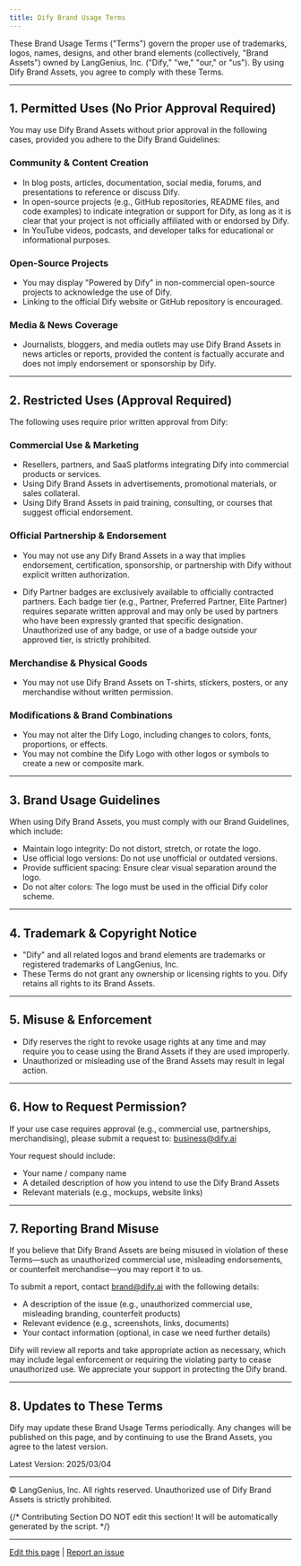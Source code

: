 ```yaml
---
title: Dify Brand Usage Terms
---
```


These Brand Usage Terms ("Terms") govern the proper use of trademarks, logos, names, designs, and other brand elements (collectively, "Brand Assets") owned by LangGenius, Inc. ("Dify," "we," "our," or "us"). By using Dify Brand Assets, you agree to comply with these Terms.

---
## 1. Permitted Uses (No Prior Approval Required)

You may use Dify Brand Assets without prior approval in the following cases, provided you adhere to the Dify Brand Guidelines:

### Community & Content Creation

- In blog posts, articles, documentation, social media, forums, and presentations to reference or discuss Dify.
- In open-source projects (e.g., GitHub repositories, README files, and code examples) to indicate integration or support for Dify, as long as it is clear that your project is not officially affiliated with or endorsed by Dify.
- In YouTube videos, podcasts, and developer talks for educational or informational purposes.

### Open-Source Projects

- You may display "Powered by Dify" in non-commercial open-source projects to acknowledge the use of Dify.
- Linking to the official Dify website or GitHub repository is encouraged.

### Media & News Coverage

- Journalists, bloggers, and media outlets may use Dify Brand Assets in news articles or reports, provided the content is factually accurate and does not imply endorsement or sponsorship by Dify.

---

## 2. Restricted Uses (Approval Required)

The following uses require prior written approval from Dify:

### Commercial Use & Marketing

- Resellers, partners, and SaaS platforms integrating Dify into commercial products or services.
- Using Dify Brand Assets in advertisements, promotional materials, or sales collateral.
- Using Dify Brand Assets in paid training, consulting, or courses that suggest official endorsement.

### Official Partnership & Endorsement

- You may not use any Dify Brand Assets in a way that implies endorsement, certification, sponsorship, or partnership with Dify without explicit written authorization.

- Dify Partner badges are exclusively available to officially contracted partners. Each badge tier (e.g., Partner, Preferred Partner, Elite Partner) requires separate written approval and may only be used by partners who have been expressly granted that specific designation. Unauthorized use of any badge, or use of a badge outside your approved tier, is strictly prohibited.

### Merchandise & Physical Goods

- You may not use Dify Brand Assets on T-shirts, stickers, posters, or any merchandise without written permission.

### Modifications & Brand Combinations

- You may not alter the Dify Logo, including changes to colors, fonts, proportions, or effects.
- You may not combine the Dify Logo with other logos or symbols to create a new or composite mark.

---

## 3. Brand Usage Guidelines

When using Dify Brand Assets, you must comply with our Brand Guidelines, which include:

- Maintain logo integrity: Do not distort, stretch, or rotate the logo.
- Use official logo versions: Do not use unofficial or outdated versions.
- Provide sufficient spacing: Ensure clear visual separation around the logo.
- Do not alter colors: The logo must be used in the official Dify color scheme.

---

## 4. Trademark & Copyright Notice

- "Dify" and all related logos and brand elements are trademarks or registered trademarks of LangGenius, Inc.
- These Terms do not grant any ownership or licensing rights to you. Dify retains all rights to its Brand Assets.

---

## 5. Misuse & Enforcement

- Dify reserves the right to revoke usage rights at any time and may require you to cease using the Brand Assets if they are used improperly.
- Unauthorized or misleading use of the Brand Assets may result in legal action.

---

## 6. How to Request Permission?

If your use case requires approval (e.g., commercial use, partnerships, merchandising), please submit a request to: [business@dify.ai](mailto:business@dify.ai)

Your request should include:

- Your name / company name
- A detailed description of how you intend to use the Dify Brand Assets
- Relevant materials (e.g., mockups, website links)

---
## 7. Reporting Brand Misuse

If you believe that Dify Brand Assets are being misused in violation of these Terms—such as unauthorized commercial use, misleading endorsements, or counterfeit merchandise—you may report it to us.

To submit a report, contact [brand@dify.ai](mailto:brand@dify.ai) with the following details:

- A description of the issue (e.g., unauthorized commercial use, misleading branding, counterfeit products)
- Relevant evidence (e.g., screenshots, links, documents)
- Your contact information (optional, in case we need further details)

Dify will review all reports and take appropriate action as necessary, which may include legal enforcement or requiring the violating party to cease unauthorized use. We appreciate your support in protecting the Dify brand.

---
## 8. Updates to These Terms

Dify may update these Brand Usage Terms periodically. Any changes will be published on this page, and by continuing to use the Brand Assets, you agree to the latest version.

Latest Version: 2025/03/04

---
© LangGenius, Inc. All rights reserved. Unauthorized use of Dify Brand Assets is strictly prohibited.

{/*
Contributing Section
DO NOT edit this section!
It will be automatically generated by the script.
*/}

---

[Edit this page](https://github.com/langgenius/dify-docs/edit/main/en/resources/about-dify/dify-brand-usage-terms.mdx) | [Report an issue](https://github.com/langgenius/dify-docs/issues/new?template=docs.yml)


